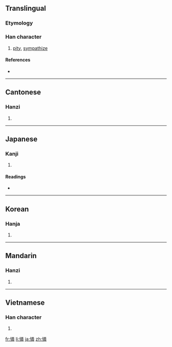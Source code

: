 {{also|怜|憐}}
==Translingual==

===Etymology===
{{Han compound|心|alt1=忄|t1=heart|粦|ls=psc}}

===Han character===
{{Han char|rn=61|rad=心|as=12|sn=15|four=9905<sub>9</sub>|canj=心火木手 (PFDQ)}}

# [[pity]], [[sympathize]]

====References====
* {{Han ref|kx=0402.120|dkj=11206|dj=0742.140|hdz=42356.070|uh=6190|ud=24976|bh=BCA6|bd=48294}}

----

==Cantonese==

===Hanzi===
{{yue-hanzi|jyut=|y=lin4|sim=怜}}

# {{defn|Cantonese|sort=心12}}

----

==Japanese==

===Kanji===
{{ja-kanji|grade=|rs=心12}}

# {{defn|Japanese}}

====Readings====
* {{ja-readings|on=[[れん]] (ren)|kun=[[あわれむ]] (awaremu), [[あわれみ]] (awaremi)}}

----

==Korean==

===Hanja===
{{ko-hanja|hangeul=련>연|eumhun=|rv=ryeon>yeon|mr=ryŏn>yŏn|y=lyen>yen}}

# {{defn|Korean|sort=心12}}

----

==Mandarin==

===Hanzi===
{{cmn-hanzi|sim=怜|pin=[[lián]] ([[lian2]])|wg=lien<sup>2</sup>}}

# {{defn|Mandarin|sort=心12}}

----

==Vietnamese==

===Han character===
{{vi-hantu|[[liên]], [[lân]]|rs=心12}}

# {{defn|Vietnamese|sort=心12}}

[[fr:憐]]
[[li:憐]]
[[ja:憐]]
[[zh:憐]]